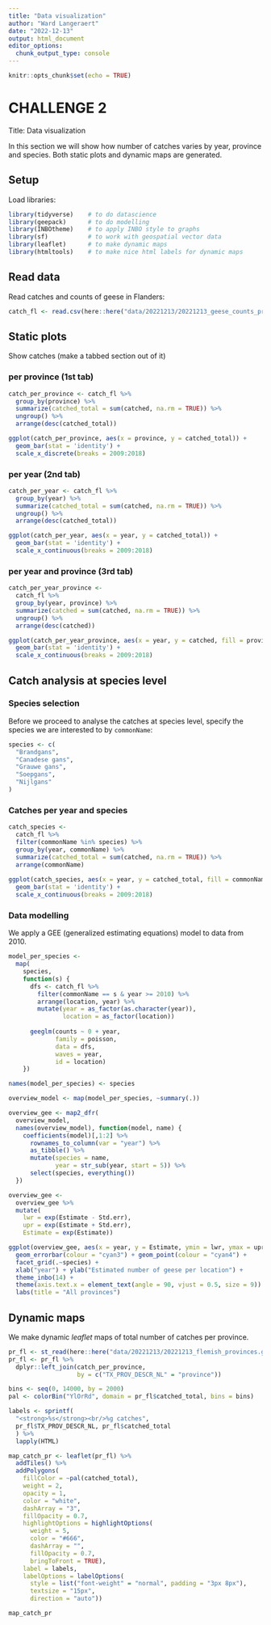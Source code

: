 ```yaml
---
title: "Data visualization"
author: "Ward Langeraert"
date: "2022-12-13"
output: html_document
editor_options: 
  chunk_output_type: console
---
```


```r
knitr::opts_chunk$set(echo = TRUE)
```

# CHALLENGE 2

Title: Data visualization  
  
In this section we will show how number of catches varies by year, province and species. Both static plots and dynamic maps are generated.

## Setup

Load libraries:

```r
library(tidyverse)    # to do datascience
library(geepack)      # to do modelling
library(INBOtheme)    # to apply INBO style to graphs
library(sf)           # to work with geospatial vector data
library(leaflet)      # to make dynamic maps
library(htmltools)    # to make nice html labels for dynamic maps
```


## Read data

Read catches and counts of geese in Flanders:

```r
catch_fl <- read.csv(here::here("data/20221213/20221213_geese_counts_processed.txt"))
```

## Static plots {.tabset .tabset-fade .tabset-pills}

Show catches (make a tabbed section out of it)


### per province (1st tab)

```r
catch_per_province <- catch_fl %>%
  group_by(province) %>%
  summarize(catched_total = sum(catched, na.rm = TRUE)) %>%
  ungroup() %>%
  arrange(desc(catched_total))

ggplot(catch_per_province, aes(x = province, y = catched_total)) +
  geom_bar(stat = 'identity') +
  scale_x_discrete(breaks = 2009:2018)
```


### per year (2nd tab)

```r
catch_per_year <- catch_fl %>%
  group_by(year) %>%
  summarize(catched_total = sum(catched, na.rm = TRUE)) %>%
  ungroup() %>%
  arrange(desc(catched_total))

ggplot(catch_per_year, aes(x = year, y = catched_total)) +
  geom_bar(stat = 'identity') +
  scale_x_continuous(breaks = 2009:2018)
```


### per year and province (3rd tab)

```r
catch_per_year_province <-
  catch_fl %>%
  group_by(year, province) %>%
  summarize(catched = sum(catched, na.rm = TRUE)) %>%
  ungroup() %>%
  arrange(desc(catched))

ggplot(catch_per_year_province, aes(x = year, y = catched, fill = province)) +
  geom_bar(stat = 'identity') +
  scale_x_continuous(breaks = 2009:2018)
```


## Catch analysis at species level

### Species selection

Before we proceed to analyse the catches at species level, specify the species we are interested to by `commonName`:

```r
species <- c(
  "Brandgans",
  "Canadese gans",
  "Grauwe gans",
  "Soepgans",
  "Nijlgans"
)
```


### Catches per year and species

```r
catch_species <-
  catch_fl %>%
  filter(commonName %in% species) %>%
  group_by(year, commonName) %>%
  summarize(catched_total = sum(catched, na.rm = TRUE)) %>%
  arrange(commonName)
  
ggplot(catch_species, aes(x = year, y = catched_total, fill = commonName)) +
  geom_bar(stat = 'identity') +
  scale_x_continuous(breaks = 2009:2018)
```
  

### Data modelling

We apply a GEE (generalized estimating equations) model to data from 2010.

```r
model_per_species <-
  map(
    species,
    function(s) {
      dfs <- catch_fl %>%
        filter(commonName == s & year >= 2010) %>%
        arrange(location, year) %>%
        mutate(year = as_factor(as.character(year)),
               location = as_factor(location))
      
      geeglm(counts ~ 0 + year,
             family = poisson,
             data = dfs,
             waves = year,
             id = location)
    })

names(model_per_species) <- species

overview_model <- map(model_per_species, ~summary(.))

overview_gee <- map2_dfr(
  overview_model,
  names(overview_model), function(model, name) {
    coefficients(model)[,1:2] %>%
      rownames_to_column(var = "year") %>%
      as_tibble() %>%
      mutate(species = name,
             year = str_sub(year, start = 5)) %>%
      select(species, everything())
  })

overview_gee <-
  overview_gee %>%
  mutate(
    lwr = exp(Estimate - Std.err),
    upr = exp(Estimate + Std.err),
    Estimate = exp(Estimate))

ggplot(overview_gee, aes(x = year, y = Estimate, ymin = lwr, ymax = upr)) +
  geom_errorbar(colour = "cyan3") + geom_point(colour = "cyan4") +
  facet_grid(.~species) +
  xlab("year") + ylab("Estimated number of geese per location") +
  theme_inbo(14) +
  theme(axis.text.x = element_text(angle = 90, vjust = 0.5, size = 9)) +
  labs(title = "All provinces")
```


## Dynamic maps

We make dynamic _leaflet_ maps of total number of catches per province.

```r
pr_fl <- st_read(here::here("data/20221213/20221213_flemish_provinces.gpkg"))
pr_fl <- pr_fl %>%
  dplyr::left_join(catch_per_province,
                   by = c("TX_PROV_DESCR_NL" = "province"))

bins <- seq(0, 14000, by = 2000)
pal <- colorBin("YlOrRd", domain = pr_fl$catched_total, bins = bins)

labels <- sprintf(
  "<strong>%s</strong><br/>%g catches",
  pr_fl$TX_PROV_DESCR_NL, pr_fl$catched_total
  ) %>% 
  lapply(HTML)

map_catch_pr <- leaflet(pr_fl) %>%
  addTiles() %>%
  addPolygons(
    fillColor = ~pal(catched_total),
    weight = 2,
    opacity = 1,
    color = "white",
    dashArray = "3",
    fillOpacity = 0.7,
    highlightOptions = highlightOptions(
      weight = 5,
      color = "#666",
      dashArray = "",
      fillOpacity = 0.7,
      bringToFront = TRUE),
    label = labels,
    labelOptions = labelOptions(
      style = list("font-weight" = "normal", padding = "3px 8px"),
      textsize = "15px",
      direction = "auto"))

map_catch_pr
```



